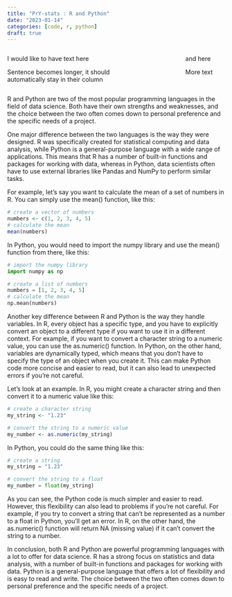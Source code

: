 ```yaml
---
title: "PrY-stats : R and Python"
date: "2023-01-14"
categories: [code, r, python]
draft: true
---
```



:::: {.columns}

::: {.column width="70%"}
I would like to have text here

Sentence becomes longer, it should automatically stay in their column
:::

::: {.column width="10%"}
<!-- empty column to create gap -->
:::

::: {.column width="20%"}
and here

More text
:::

::::




R and Python are two of the most popular programming languages in the field of data science. Both have their own strengths and weaknesses, and the choice between the two often comes down to personal preference and the specific needs of a project.

One major difference between the two languages is the way they were designed. R was specifically created for statistical computing and data analysis, while Python is a general-purpose language with a wide range of applications. This means that R has a number of built-in functions and packages for working with data, whereas in Python, data scientists often have to use external libraries like Pandas and NumPy to perform similar tasks.

For example, let's say you want to calculate the mean of a set of numbers in R. You can simply use the mean() function, like this:

```r
# create a vector of numbers
numbers <- c(1, 2, 3, 4, 5)
# calculate the mean
mean(numbers)
```

In Python, you would need to import the numpy library and use the mean() function from there, like this:

```python
# import the numpy library
import numpy as np

# create a list of numbers
numbers = [1, 2, 3, 4, 5]
# calculate the mean
np.mean(numbers)
```

Another key difference between R and Python is the way they handle variables. In R, every object has a specific type, and you have to explicitly convert an object to a different type if you want to use it in a different context. For example, if you want to convert a character string to a numeric value, you can use the as.numeric() function. In Python, on the other hand, variables are dynamically typed, which means that you don't have to specify the type of an object when you create it. This can make Python code more concise and easier to read, but it can also lead to unexpected errors if you're not careful.

Let's look at an example. In R, you might create a character string and then convert it to a numeric value like this:

```r
# create a character string
my_string <- "1.23"

# convert the string to a numeric value
my_number <- as.numeric(my_string)
```

In Python, you could do the same thing like this:

```python
# create a string
my_string = "1.23"

# convert the string to a float
my_number = float(my_string)
```

As you can see, the Python code is much simpler and easier to read. However, this flexibility can also lead to problems if you're not careful. For example, if you try to convert a string that can't be represented as a number to a float in Python, you'll get an error. In R, on the other hand, the as.numeric() function will return NA (missing value) if it can't convert the string to a number.

In conclusion, both R and Python are powerful programming languages with a lot to offer for data science. R has a strong focus on statistics and data analysis, with a number of built-in functions and packages for working with data. Python is a general-purpose language that offers a lot of flexibility and is easy to read and write. The choice between the two often comes down to personal preference and the specific needs of a project.
